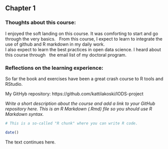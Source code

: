 ## Chapter 1 
### Thoughts about this course:
I enjoyed the soft landing on this course. It was comforting to start and go through the very basics. \ 
From this course, I expect to learn to integrate the use of github and R markdown in my daily work. \
I also expect to learn the best practices in open data science. I heard about this course through \ 
the email list of my doctoral program.

### Reflections on the learning experience:
So far the book and exercises have been a great crash course to R tools and RStudio.

My GitHyb repository: https://github.com/kattilakoski/IODS-project

*Write a short description about the course and add a link to your GitHub repository here. This is an R Markdown (.Rmd) file so you should use R Markdown syntax.*

```r
# This is a so-called "R chunk" where you can write R code.

date()

```

The text continues here.
